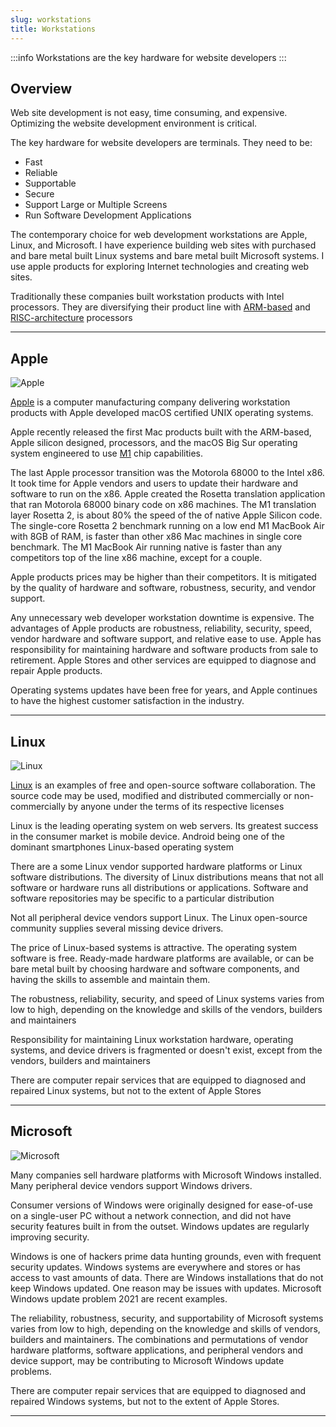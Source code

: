 ```yaml
---
slug: workstations
title: Workstations
---
```


:::info
Workstations are the key hardware for website developers 
:::

## Overview

Web site development is not easy, time consuming, and expensive. Optimizing the website development environment is critical.

The key hardware for website developers are terminals. They need to be: 
- Fast
- Reliable
- Supportable
- Secure
- Support Large or Multiple Screens
- Run Software Development Applications

The contemporary choice for web development workstations are Apple, Linux, and Microsoft. I have experience building web sites with purchased and bare metal built Linux systems and bare metal built Microsoft systems. I use apple products for exploring Internet technologies and creating web sites.

Traditionally these companies built workstation products with Intel processors. They are diversifying their product line with [ARM-based](https://en.wikipedia.org/wiki/ARM_architecture) and [RISC-architecture](https://en.wikipedia.org/wiki/Reduced_instruction_set_computer) processors

---


## Apple

![Apple](/img/AppleLogo.png)

[Apple](https://www.apple.com) is a computer manufacturing company delivering workstation products with Apple developed macOS certified UNIX operating systems.

Apple recently released the first Mac products built with the ARM-based, Apple silicon designed, processors, and the macOS Big Sur operating system engineered to use [M1](https://en.wikipedia.org/wiki/Apple_M1) chip capabilities.

The last Apple processor transition was the Motorola 68000 to the Intel x86. It took time for Apple vendors and users to update their hardware and software to run on the x86. Apple created the Rosetta translation application that ran Motorola 68000 binary code on x86 machines. The M1 translation layer Rosetta 2, is about 80% the speed of the of native Apple Silicon code. The single-core Rosetta 2 benchmark running on a low end M1 MacBook Air with 8GB of RAM, is faster than other x86 Mac machines in single core benchmark. The M1 MacBook Air running native is faster than any competitors top of the line x86 machine, except for a couple.

Apple products prices may be higher than their competitors. It is mitigated by the quality of hardware and software, robustness, security, and vendor support.

Any unnecessary web developer workstation downtime is expensive. The advantages of Apple products are robustness, reliability, security, speed, vendor hardware and software support, and relative ease to use. Apple has responsibility for maintaining hardware and software products from sale to retirement. Apple Stores and other services are equipped to diagnose and repair Apple products.

Operating systems updates have been free for years, and Apple continues to have the highest customer satisfaction in the industry.

---

## Linux

![Linux](/img/LinuxLogo.jpeg)

[Linux](https://www.linux.org/) is an examples of free and open-source software collaboration. The source code may be used, modified and distributed commercially or non-commercially by anyone under the terms of its respective licenses

Linux is the leading operating system on web servers. Its greatest success in the consumer market is mobile device. Android being one of the dominant smartphones Linux-based operating system

There are a some Linux vendor supported hardware platforms or Linux software distributions. The diversity of Linux distributions means that not all software or hardware runs all distributions or applications. Software and software repositories may be specific to a particular distribution

Not all peripheral device vendors support Linux. The Linux open-source community supplies several missing device drivers.

The price of Linux-based systems is attractive. The operating system software is free. Ready-made hardware platforms are available, or can be bare metal built by choosing hardware and software components, and having the skills to assemble and maintain them.

The robustness, reliability, security, and speed of Linux systems varies from low to high, depending on the knowledge and skills of the vendors, builders and maintainers

Responsibility for maintaining Linux workstation hardware, operating systems, and device drivers is fragmented or doesn't exist, except from the vendors, builders and maintainers

There are computer repair services that are equipped to diagnosed and repaired Linux systems, but not to the extent of Apple Stores

---

## Microsoft

![Microsoft](/img/MicrosoftLogo.png)

Many companies sell hardware platforms with Microsoft Windows installed. Many peripheral device vendors support Windows drivers.

Consumer versions of Windows were originally designed for ease-of-use on a single-user PC without a network connection, and did not have security features built in from the outset. Windows updates are regularly improving security.

Windows is one of hackers prime data hunting grounds, even with frequent security updates. Windows systems are everywhere and stores or has access to vast amounts of data. There are Windows installations that do not keep Windows updated. One reason may be issues with updates. Microsoft Windows update problem 2021 are recent examples.

The reliability, robustness, security, and supportability of Microsoft systems varies from low to high, depending on the knowledge and skills of vendors, builders and maintainers. The combinations and permutations of vendor hardware platforms, software applications, and peripheral vendors and device support, may be contributing to Microsoft Windows update problems.

There are computer repair services that are equipped to diagnosed and repaired Windows systems, but not to the extent of Apple Stores.

---

